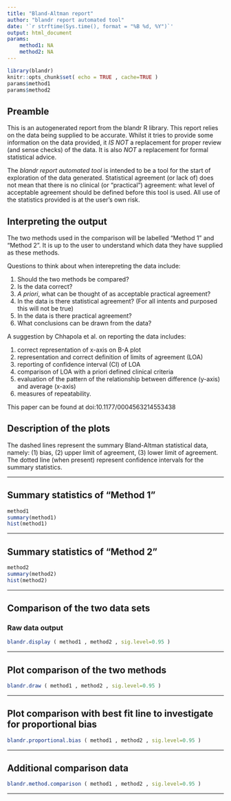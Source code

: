 ```yaml
---
title: "Bland-Altman report"
author: "blandr report automated tool"
date: '`r strftime(Sys.time(), format = "%B %d, %Y")`'
output: html_document
params:
    method1: NA
    method2: NA
---
```


```r
library(blandr)
knitr::opts_chunk$set( echo = TRUE , cache=TRUE )
params$method1
params$method2
```

## Preamble

This is an autogenerated report from the blandr R library. This report relies on the data being supplied to be accurate. Whilst it tries to provide some information on the data provided, it *IS NOT* a replacement for proper review (and sense checks) of the data. It is also *NOT* a replacement for formal statistical advice.  

The *blandr report automated tool* is intended to be a tool for the start of exploration of the data generated. Statistical agreement (or lack of) does not mean that there is no clinical (or "practical") agreement: what level of acceptable agreement should be defined before this tool is used. All use of the statistics provided is at the user's own risk.

## Interpreting the output

The two methods used in the comparison will be labelled "Method 1" and "Method 2". It is up to the user to understand which data they have supplied as these methods.

Questions to think about when interepreting the data include:

1. Should the two methods be compared?
2. Is the data correct?
3. *A priori*, what can be thought of as acceptable practical agreement?
4. In the data is there statistical agreement? (For all intents and purposed this will not be true)
5. In the data is there practical agreement?
6. What conclusions can be drawn from the data?

A suggestion by Chhapola et al. on reporting the data includes:

1. correct representation of x-axis on B-A plot
2. representation and correct definition of limits of agreement (LOA)
3. reporting of confidence interval (CI) of LOA
4. comparison of LOA with a priori defined clinical criteria
5. evaluation of the pattern of the relationship between difference (y-axis) and average (x-axis)
6. measures of repeatability.

This paper can be found at doi:10.1177/0004563214553438

## Description of the plots

The dashed lines represent the summary Bland-Altman statistical data, namely: (1) bias, (2) upper limit of agreement, (3) lower limit of agreement. The dotted line (when present) represent confidence intervals for the summary statistics.

***

## Summary statistics of "Method 1"

```r
method1
summary(method1)
hist(method1)
```

***

## Summary statistics of "Method 2"

```r
method2
summary(method2)
hist(method2)
```

***

## Comparison of the two data sets

### Raw data output
```r
blandr.display ( method1 , method2 , sig.level=0.95 )
```

***

## Plot comparison of the two methods

```r
blandr.draw ( method1 , method2 , sig.level=0.95 )
```

***

## Plot comparison with best fit line to investigate for proportional bias

```r
blandr.proportional.bias ( method1 , method2 , sig.level=0.95 )
```

***

## Additional comparison data

```r
blandr.method.comparison ( method1 , method2 , sig.level=0.95 )
```

***

